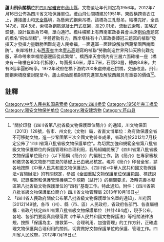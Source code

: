 {{msg:四川省文物保護單位
|名稱 = 蘆山飛仙關橋
|編號 = 468
|圖片 = 
|級別 = S8
|分類 = 
|時代 = 1956年
|地点 = [[四川省|四川省]][[雅安市|雅安市]][[蘆山縣|蘆山縣]]
|坐標 =
|登錄 = 2012年7月16日
}}
'''蘆山飛仙關橋'''位於[[四川省|四川省]][[雅安市|雅安市]][[蘆山縣|蘆山縣]]，文物遺址年代判定為1956年。2012年7月16日公佈為四川省文物保護單位。蘆山飛仙關橋建於1951年，東西橫跨青衣江上，連接蘆山和[[天全縣|天全縣]]境，為懸索式鋼索吊橋。該橋為三孔懸吊，結構完好，全長147米，寬4.5米，索塔為鋼筋混凝土門式框架，高29.01米，流動式索鞍，策略式錨鏈。設計載重為15噸，單向通行。橋柱橫額上有西南軍政委員會主席[[劉伯承|劉伯承]]題寫的橋名“飛仙關橋”，字體蒼勁有力。西岸塔柱有十八軍政委譚冠三題寫的植聯“發揮天才發揮力量戰勝困難創造人民幸福，一面進軍一面建設解放西藏鞏固西南國防”。東岸塔柱上有[[西康省|西康省]]主席[[廖志高|廖志高]]題寫的植聯“勞動創造世界飛仙天險何難克服，革命帶來幸福閉塞邊區從此繁榮”。橋西岸天會境內有三層六面確樓一座（橋東有一確樓在90年代拆除），每面長4.6米，厚0.7米，石頭20層，總商8.8米，共有3個半圓形哨亭。1972年政府在橋下游約200米處修建石拱橋，交通改造，飛仙關鋼索橋廢棄封閉至今。蘆山飛仙關橋對研究進軍及解放西藏具有重要的價值<ref>"關於印發《四川省第八批省級文物保護單位簡介》的通知，川文物保函〔2013〕128號，各市、州文化（文物）局，省直文博單位：為有效保護全省不可移動文物，進一步鞏固第三次全國文物普查成果，省政府於2012年7月核定公佈了“四川省第八批省級文物保護單位”。為切實加強和規範全省第八批省級文物保護單位的保護管理和合理利用，我局組織開展了《四川省第八批省級文物保護單位簡介》（以下簡稱《簡介》）的編制工作。該《簡介》在專家審核和徵求各地文物部門意見的基礎上已由我局核定。現將《簡介》印發全省，請各地按照《中華人民共和國文物保護法》、《四川省<中華人民共和國文物保護法>實施辦法》的有關規定，參照《全國重點文物保護單位保護範圍、標誌說明、記錄檔案和保護管理機構工作規範（試行）》的相關要求，及時完善本轄區第八批省級文物保護單位的“四有”基礎工作。特此通知。附件：《四川省第八批省級文物保護單位簡介》四川省文物管理局  2013年10月16日</ref><ref>「四川省人民政府關於公布第八批省級文物保護單位名單的通知」，川府函[2012]149號，各市（州）、縣（市、區）人民政府，省政府各部門、各直屬機構：省政府核定四川省第八批省級文物保護單位（共計484處），現予公布。各地、各部門要認真貫徹落實《中華人民共和國文物保護法》等相關法律法規，按照「保護為主、搶救第一、合理利用、加強管理」的工作方針，正確處理文物保護與合理利用的關係，切實做好文物保護單位的保護、管理工作。四川省人民政府，2012年7月16日</ref>。
==註釋==
{{reflist}}

[[Category:中华人民共和国悬索桥|Category:中华人民共和国悬索桥]]
[[Category:四川桥梁|Category:四川桥梁]]
[[Category:1956年完工橋梁|Category:1956年完工橋梁]]
[[Category:雅安文物保护单位|Category:雅安文物保护单位]]
[[Category:雅安建筑物|Category:雅安建筑物]]
[[Category:芦山县|Category:芦山县]]